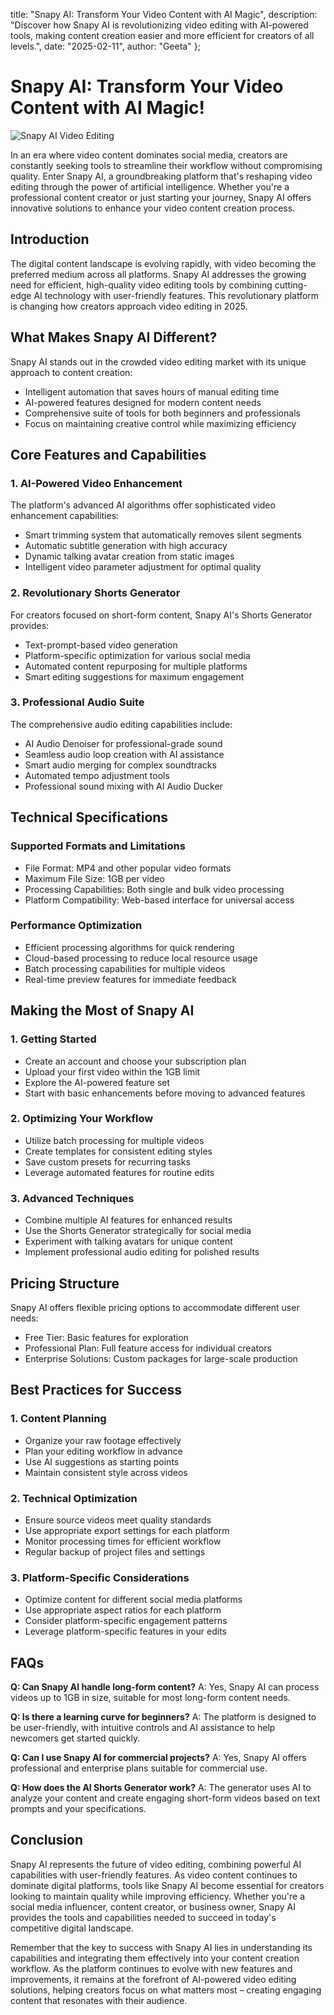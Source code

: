   title: "Snapy AI: Transform Your Video Content with AI Magic",
  description: "Discover how Snapy AI is revolutionizing video editing with AI-powered tools, making content creation easier and more efficient for creators of all levels.",
  date: "2025-02-11",
  author: "Geeta"
};

# Snapy AI: Transform Your Video Content with AI Magic!
![Snapy AI Video Editing](/images/blog/snapy-ai-editing.jpeg)

In an era where video content dominates social media, creators are constantly seeking tools to streamline their workflow without compromising quality. Enter Snapy AI, a groundbreaking platform that's reshaping video editing through the power of artificial intelligence. Whether you're a professional content creator or just starting your journey, Snapy AI offers innovative solutions to enhance your video content creation process.

## Introduction
The digital content landscape is evolving rapidly, with video becoming the preferred medium across all platforms. Snapy AI addresses the growing need for efficient, high-quality video editing tools by combining cutting-edge AI technology with user-friendly features. This revolutionary platform is changing how creators approach video editing in 2025.

## What Makes Snapy AI Different?
Snapy AI stands out in the crowded video editing market with its unique approach to content creation:
- Intelligent automation that saves hours of manual editing time
- AI-powered features designed for modern content needs
- Comprehensive suite of tools for both beginners and professionals
- Focus on maintaining creative control while maximizing efficiency

## Core Features and Capabilities

### 1. AI-Powered Video Enhancement
The platform's advanced AI algorithms offer sophisticated video enhancement capabilities:
- Smart trimming system that automatically removes silent segments
- Automatic subtitle generation with high accuracy
- Dynamic talking avatar creation from static images
- Intelligent video parameter adjustment for optimal quality

### 2. Revolutionary Shorts Generator
For creators focused on short-form content, Snapy AI's Shorts Generator provides:
- Text-prompt-based video generation
- Platform-specific optimization for various social media
- Automated content repurposing for multiple platforms
- Smart editing suggestions for maximum engagement

### 3. Professional Audio Suite
The comprehensive audio editing capabilities include:
- AI Audio Denoiser for professional-grade sound
- Seamless audio loop creation with AI assistance
- Smart audio merging for complex soundtracks
- Automated tempo adjustment tools
- Professional sound mixing with AI Audio Ducker

## Technical Specifications

### Supported Formats and Limitations
- File Format: MP4 and other popular video formats
- Maximum File Size: 1GB per video
- Processing Capabilities: Both single and bulk video processing
- Platform Compatibility: Web-based interface for universal access

### Performance Optimization
- Efficient processing algorithms for quick rendering
- Cloud-based processing to reduce local resource usage
- Batch processing capabilities for multiple videos
- Real-time preview features for immediate feedback

## Making the Most of Snapy AI

### 1. Getting Started
- Create an account and choose your subscription plan
- Upload your first video within the 1GB limit
- Explore the AI-powered feature set
- Start with basic enhancements before moving to advanced features

### 2. Optimizing Your Workflow
- Utilize batch processing for multiple videos
- Create templates for consistent editing styles
- Save custom presets for recurring tasks
- Leverage automated features for routine edits

### 3. Advanced Techniques
- Combine multiple AI features for enhanced results
- Use the Shorts Generator strategically for social media
- Experiment with talking avatars for unique content
- Implement professional audio editing for polished results

## Pricing Structure
Snapy AI offers flexible pricing options to accommodate different user needs:
- Free Tier: Basic features for exploration
- Professional Plan: Full feature access for individual creators
- Enterprise Solutions: Custom packages for large-scale production

## Best Practices for Success

### 1. Content Planning
- Organize your raw footage effectively
- Plan your editing workflow in advance
- Use AI suggestions as starting points
- Maintain consistent style across videos

### 2. Technical Optimization
- Ensure source videos meet quality standards
- Use appropriate export settings for each platform
- Monitor processing times for efficient workflow
- Regular backup of project files and settings

### 3. Platform-Specific Considerations
- Optimize content for different social media platforms
- Use appropriate aspect ratios for each platform
- Consider platform-specific engagement patterns
- Leverage platform-specific features in your edits

## FAQs

**Q: Can Snapy AI handle long-form content?**
A: Yes, Snapy AI can process videos up to 1GB in size, suitable for most long-form content needs.

**Q: Is there a learning curve for beginners?**
A: The platform is designed to be user-friendly, with intuitive controls and AI assistance to help newcomers get started quickly.

**Q: Can I use Snapy AI for commercial projects?**
A: Yes, Snapy AI offers professional and enterprise plans suitable for commercial use.

**Q: How does the AI Shorts Generator work?**
A: The generator uses AI to analyze your content and create engaging short-form videos based on text prompts and your specifications.

## Conclusion
Snapy AI represents the future of video editing, combining powerful AI capabilities with user-friendly features. As video content continues to dominate digital platforms, tools like Snapy AI become essential for creators looking to maintain quality while improving efficiency. Whether you're a social media influencer, content creator, or business owner, Snapy AI provides the tools and capabilities needed to succeed in today's competitive digital landscape.

Remember that the key to success with Snapy AI lies in understanding its capabilities and integrating them effectively into your content creation workflow. As the platform continues to evolve with new features and improvements, it remains at the forefront of AI-powered video editing solutions, helping creators focus on what matters most – creating engaging content that resonates with their audience.
